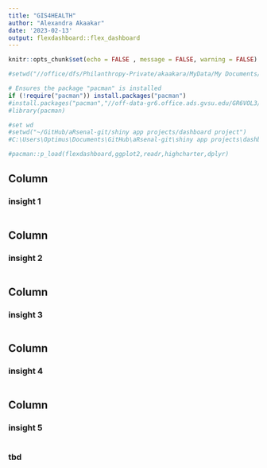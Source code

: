 ```yaml
---
title: "GIS4HEALTH"
author: "Alexandra Akaakar"
date: '2023-02-13'
output: flexdashboard::flex_dashboard
---
```


```r
knitr::opts_chunk$set(echo = FALSE , message = FALSE, warning = FALSE)

```

```r
#setwd("//office/dfs/Philanthropy-Private/akaakara/MyData/My Documents/aRsenal/ShinyR/")

```


```r
# Ensures the package "pacman" is installed
if (!require("pacman")) install.packages("pacman")
#install.packages("pacman","//off-data-gr6.office.ads.gvsu.edu/GR6VOL3/PHILANTHROPY/PRIVATE/AKAAKARA/MyData/My Documents/R/win-library/4.1/pacman")
#library(pacman)
```

```r
#set wd
#setwd("~/GitHub/aRsenal-git/shiny app projects/dashboard project")
#C:\Users\Optimus\Documents\GitHub\aRsenal-git\shiny app projects\dashboard project
```

```r
#pacman::p_load(flexdashboard,ggplot2,readr,highcharter,dplyr)
```

Column {data-width=600}
-------------------------------------


### insight 1

```r
```


Column {data-width=600}
-------------------------------------


### insight 2

```r
```


Column {data-width=600}
-------------------------------------



### insight 3

```r
```

Column {data-width=600}
-------------------------------------



### insight 4

```r
```

Column {data-width=600}
-------------------------------------


### insight 5

```r
```

### tbd

```r
```
